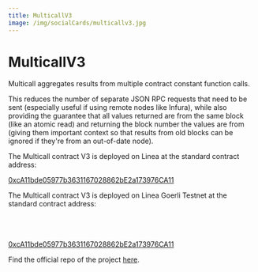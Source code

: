 ```yaml
---
title: MulticallV3
image: /img/socialCards/multicallv3.jpg
---
```


# MulticallV3

Multicall aggregates results from multiple contract constant function calls.

This reduces the number of separate JSON RPC requests that need to be sent (especially useful if 
using remote nodes like Infura), while also providing the guarantee that all values returned are 
from the same block (like an atomic read) and returning the block number the values are from 
(giving them important context so that results from old blocks can be ignored if they're from an 
out-of-date node).


<Tabs className="my-tabs">
  <TabItem value="Mainnet" label="Mainnet">

The Multicall contract V3 is deployed on Linea at the standard contract address:

[0xcA11bde05977b3631167028862bE2a173976CA11](https://explorer.linea.build/address/0xcA11bde05977b3631167028862bE2a173976CA11)

</TabItem>
 <TabItem value="Linea Sepolia" label="Sepolia">
The Multicall contract V3 is deployed on Linea Goerli Testnet at the standard contract address:
<br></br>
<br></br>

[0xcA11bde05977b3631167028862bE2a173976CA11](https://sepolia.lineascan.build/address/0xca11bde05977b3631167028862be2a173976ca11)

 </TabItem>
</Tabs>

Find the official repo of the project [here](https://github.com/mds1/multicall).
